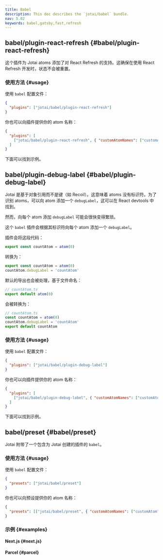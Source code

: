 ```yaml
---
title: Babel
description: This doc describes the `jotai/babel` bundle.
nav: 5.02
keywords: babel,gatsby,fast,refresh
---
```


## babel/plugin-react-refresh {#babel/plugin-react-refresh}

这个插件为 Jotai atoms 添加了对 React Refresh 的支持。这确保在使用 React Refresh 开发时，状态不会被重置。

### 使用方法 {#usage}

使用 `babel` 配置文件：

```json
{
  "plugins": ["jotai/babel/plugin-react-refresh"]
}
```

你也可以向插件提供你的 atom 名称：

```json
{
  "plugins": [
    ["jotai/babel/plugin-react-refresh", { "customAtomNames": ["customAtom"] }]
  ]
}
```

下面可以找到示例。

## babel/plugin-debug-label {#babel/plugin-debug-label}

Jotai 是基于对象引用而不是键（如 Recoil）。这意味着 atoms 没有标识符。为了识别 atoms，可以向 atom 添加一个 `debugLabel`，这可以在 React devtools 中找到。

然而，向每个 atom 添加 `debugLabel` 可能会很快变得繁琐。

这个 `babel` 插件会根据其标识符向每个 atom 添加一个 `debugLabel`。

插件会将这段代码：

```js
export const countAtom = atom(0)
```

转换为：

```js
export const countAtom = atom(0)
countAtom.debugLabel = 'countAtom'
```

默认的导出也会被处理，基于文件命名：

```js
// countAtom.ts
export default atom(0)
```

会被转换为：

```js
// countAtom.ts
const countAtom = atom(0)
countAtom.debugLabel = 'countAtom'
export default countAtom
```

### 使用方法 {#usage}

使用 `babel` 配置文件：

```json
{
  "plugins": ["jotai/babel/plugin-debug-label"]
}
```

你也可以向插件提供你的 atom 名称：

```json
{
  "plugins": [
    ["jotai/babel/plugin-debug-label", { "customAtomNames": ["customAtom"] }]
  ]
}
```

下面可以找到示例。

## babel/preset {#babel/preset}

Jotai 附带了一个包含为 Jotai 创建的插件的 `babel`。

### 使用方法 {#usage}

使用 `babel` 配置文件：

```json
{
  "presets": ["jotai/babel/preset"]
}
```

你也可以向预设提供你的 atom 名称：

```json
{
  "presets": [["jotai/babel/preset", { "customAtomNames": ["customAtom"] }]]
}
```

### 示例 {#examples}

#### Next.js {#next.js}

<CodeSandbox id="o2di2" />

#### Parcel {#parcel}

<CodeSandbox id="bgf3b" />
